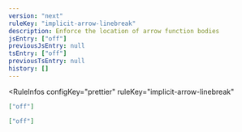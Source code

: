 ```yaml
---
version: "next"
ruleKey: "implicit-arrow-linebreak"
description: Enforce the location of arrow function bodies
jsEntry: ["off"]
previousJsEntry: null
tsEntry: ["off"]
previousTsEntry: null
history: []
---
```


<RuleInfos 
  configKey="prettier" 
  ruleKey="implicit-arrow-linebreak" 
>

```json
["off"]
```

```json
["off"]
```

</RuleInfos>
